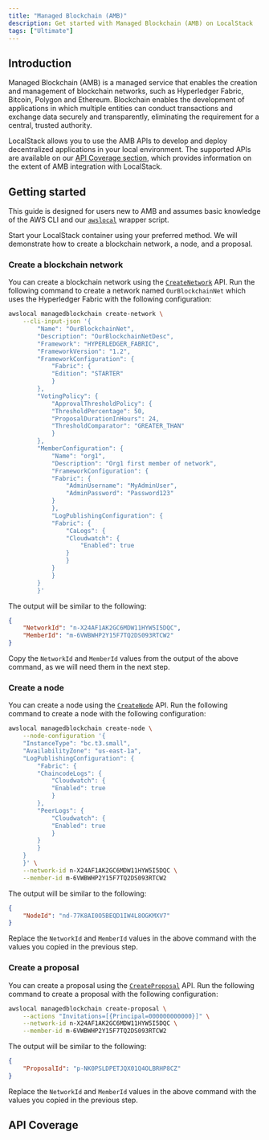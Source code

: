 ```yaml
---
title: "Managed Blockchain (AMB)"
description: Get started with Managed Blockchain (AMB) on LocalStack
tags: ["Ultimate"]
---
```



## Introduction

Managed Blockchain (AMB) is a managed service that enables the creation and management of blockchain networks, such as Hyperledger Fabric, Bitcoin, Polygon and Ethereum.
Blockchain enables the development of applications in which multiple entities can conduct transactions and exchange data securely and transparently, eliminating the requirement for a central, trusted authority.

LocalStack allows you to use the AMB APIs to develop and deploy decentralized applications in your local environment.
The supported APIs are available on our [API Coverage section](#api-coverage), which provides information on the extent of AMB integration with LocalStack.

## Getting started

This guide is designed for users new to AMB and assumes basic knowledge of the AWS CLI and our [`awslocal`](https://github.com/localstack/awscli-local) wrapper script.

Start your LocalStack container using your preferred method.
We will demonstrate how to create a blockchain network, a node, and a proposal.

### Create a blockchain network

You can create a blockchain network using the [`CreateNetwork`](https://docs.aws.amazon.com/managed-blockchain/latest/APIReference/API_CreateNetwork.html) API.
Run the following command to create a network named `OurBlockchainNet` which uses the Hyperledger Fabric with the following configuration:

```bash
awslocal managedblockchain create-network \
    --cli-input-json '{
        "Name": "OurBlockchainNet",
        "Description": "OurBlockchainNetDesc",
        "Framework": "HYPERLEDGER_FABRIC",
        "FrameworkVersion": "1.2",
        "FrameworkConfiguration": {
            "Fabric": {
            "Edition": "STARTER"
            }
        },
        "VotingPolicy": {
            "ApprovalThresholdPolicy": {
            "ThresholdPercentage": 50,
            "ProposalDurationInHours": 24,
            "ThresholdComparator": "GREATER_THAN"
            }
        },
        "MemberConfiguration": {
            "Name": "org1",
            "Description": "Org1 first member of network",
            "FrameworkConfiguration": {
            "Fabric": {
                "AdminUsername": "MyAdminUser",
                "AdminPassword": "Password123"
            }
            },
            "LogPublishingConfiguration": {
            "Fabric": {
                "CaLogs": {
                "Cloudwatch": {
                    "Enabled": true
                }
                }
            }
            }
        }
        }'
```

The output will be similar to the following:

```json
{
    "NetworkId": "n-X24AF1AK2GC6MDW11HYW5I5DQC",
    "MemberId": "m-6VWBWHP2Y15F7TQ2DS093RTCW2"
}
```

Copy the `NetworkId` and `MemberId` values from the output of the above command, as we will need them in the next step.

### Create a node

You can create a node using the [`CreateNode`](https://docs.aws.amazon.com/managed-blockchain/latest/APIReference/API_CreateNode.html) API.
Run the following command to create a node with the following configuration:

```bash
awslocal managedblockchain create-node \
    --node-configuration '{
    "InstanceType": "bc.t3.small",
    "AvailabilityZone": "us-east-1a",
    "LogPublishingConfiguration": {
        "Fabric": {
        "ChaincodeLogs": {
            "Cloudwatch": {
            "Enabled": true
            }
        },
        "PeerLogs": {
            "Cloudwatch": {
            "Enabled": true
            }
        }
        }
    }
    }' \
    --network-id n-X24AF1AK2GC6MDW11HYW5I5DQC \
    --member-id m-6VWBWHP2Y15F7TQ2DS093RTCW2
```

The output will be similar to the following:

```json
{
    "NodeId": "nd-77K8AI0O5BEQD1IW4L8OGKMXV7"
}
```

Replace the `NetworkId` and `MemberId` values in the above command with the values you copied in the previous step.

### Create a proposal

You can create a proposal using the [`CreateProposal`](https://docs.aws.amazon.com/managed-blockchain/latest/APIReference/API_CreateProposal.html) API.
Run the following command to create a proposal with the following configuration:

```bash
awslocal managedblockchain create-proposal \
    --actions "Invitations=[{Principal=000000000000}]" \
    --network-id n-X24AF1AK2GC6MDW11HYW5I5DQC \
    --member-id m-6VWBWHP2Y15F7TQ2DS093RTCW2
```

The output will be similar to the following:

```json
{
    "ProposalId": "p-NK0PSLDPETJQX01Q4OLBRHP8CZ"
}
```

Replace the `NetworkId` and `MemberId` values in the above command with the values you copied in the previous step.

## API Coverage

<FeatureCoverage service="managedblockchain" client:load />
